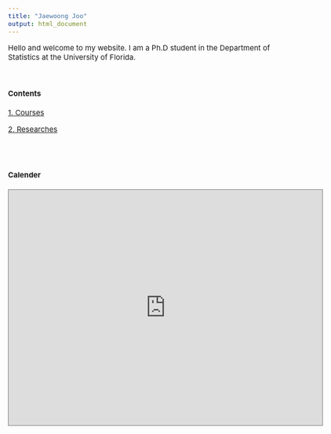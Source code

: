 ```yaml
---
title: "Jaewoong Joo"
output: html_document
---
```


<style type="text/css">

body, td {
   font-size: 15px;
}
pre {
  font-size: 15px
}
</style>


Hello and welcome to my website. I am a Ph.D student in the Department of Statistics at the University of Florida.

&nbsp;&nbsp;



#### Contents



[1. Courses](./courses/index.html)

[2. Researches](./researches/researches.html)



<br><br>

#### Calender

<iframe src="https://calendar.google.com/calendar/embed?height=600&wkst=1&bgcolor=%23ffffff&ctz=America%2FNew_York&src=amFld29vbmdqb29AZ21haWwuY29t&color=%23039BE5" style="border:solid 1px #777" width="640" height="480" frameborder="0" scrolling="no"></iframe>
